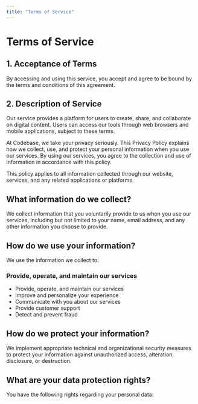 ```yaml
---
title: "Terms of Service"
---
```


# Terms of Service

## 1. Acceptance of Terms

By accessing and using this service, you accept and agree to be bound by the terms and conditions of this agreement.

## 2. Description of Service

Our service provides a platform for users to create, share, and collaborate on digital content. Users can access our tools through web browsers and mobile applications, subject to these terms.

At Codebase, we take your privacy seriously. This Privacy Policy explains how we collect, use, and protect your personal information when you use our services. By using our services, you agree to the collection and use of information in accordance with this policy.

This policy applies to all information collected through our website, services, and any related applications or platforms.

## What information do we collect?

We collect information that you voluntarily provide to us when you use our services, including but not limited to your name, email address, and any other information you choose to provide.

## How do we use your information?

We use the information we collect to:

### Provide, operate, and maintain our services

- Provide, operate, and maintain our services
- Improve and personalize your experience
- Communicate with you about our services
- Provide customer support
- Detect and prevent fraud

## How do we protect your information?

We implement appropriate technical and organizational security measures to protect your information against unauthorized access, alteration, disclosure, or destruction.

## What are your data protection rights?

You have the following rights regarding your personal data:
